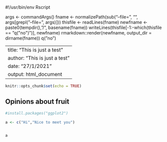 #!/usr/bin/env Rscript

args <- commandArgs()
fname <- normalizePath(sub("--file=", "", args[grepl("--file=", args)]))
thisfile <- readLines(fname)
newfname <- paste0(tempdir(), "/", basename(fname))
writeLines(thisfile[-1:-which(thisfile == "q(\"no\")")], newfname)
rmarkdown::render(newfname, output_dir = dirname(fname))
q("no")

---
title: "This is just a test"
author: "This is just a test"
date: "27/1/2021"
output: html_document
---

```r
knitr::opts_chunk$set(echo = TRUE)
```

## Opinions about fruit


```r
#install.packages("ggplot2")

a <- c("Hi","Nice to meet you")


a
```


